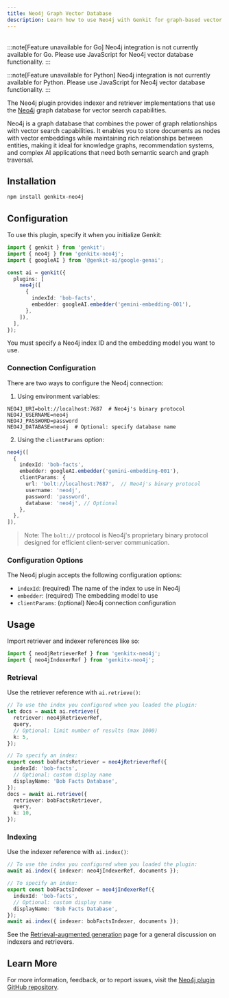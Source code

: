 ```yaml
---
title: Neo4j Graph Vector Database
description: Learn how to use Neo4j with Genkit for graph-based vector storage, semantic search, and knowledge graph applications.
---
```



<div style="display: flex; justify-content: flex-end; align-items: center; gap: 1rem; margin: 1rem 0 1rem 0;">
  <CopyMarkdownButton />
</div>

<LanguageContent lang="go">

:::note[Feature unavailable for Go]
Neo4j integration is not currently available for Go. Please use JavaScript for Neo4j vector database functionality.
:::

</LanguageContent>

<LanguageContent lang="python">

:::note[Feature unavailable for Python]
Neo4j integration is not currently available for Python. Please use JavaScript for Neo4j vector database functionality.
:::

</LanguageContent>

<LanguageContent lang="js">

The Neo4j plugin provides indexer and retriever implementations that use the
[Neo4j](https://neo4j.com/) graph database for vector search capabilities.

Neo4j is a graph database that combines the power of graph relationships with vector search capabilities. It enables you to store documents as nodes with vector embeddings while maintaining rich relationships between entities, making it ideal for knowledge graphs, recommendation systems, and complex AI applications that need both semantic search and graph traversal.

## Installation

```bash
npm install genkitx-neo4j
```

## Configuration

To use this plugin, specify it when you initialize Genkit:

```ts
import { genkit } from 'genkit';
import { neo4j } from 'genkitx-neo4j';
import { googleAI } from '@genkit-ai/google-genai';

const ai = genkit({
  plugins: [
    neo4j([
      {
        indexId: 'bob-facts',
        embedder: googleAI.embedder('gemini-embedding-001'),
      },
    ]),
  ],
});
```

You must specify a Neo4j index ID and the embedding model you want to use.

### Connection Configuration

There are two ways to configure the Neo4j connection:

1. Using environment variables:

```
NEO4J_URI=bolt://localhost:7687  # Neo4j's binary protocol
NEO4J_USERNAME=neo4j
NEO4J_PASSWORD=password
NEO4J_DATABASE=neo4j  # Optional: specify database name
```

2. Using the `clientParams` option:

```ts
neo4j([
  {
    indexId: 'bob-facts',
    embedder: googleAI.embedder('gemini-embedding-001'),
    clientParams: {
      url: 'bolt://localhost:7687',  // Neo4j's binary protocol
      username: 'neo4j',
      password: 'password',
      database: 'neo4j', // Optional
    },
  },
]),
```

> Note: The `bolt://` protocol is Neo4j's proprietary binary protocol designed for efficient client-server communication.

### Configuration Options

The Neo4j plugin accepts the following configuration options:

- `indexId`: (required) The name of the index to use in Neo4j
- `embedder`: (required) The embedding model to use
- `clientParams`: (optional) Neo4j connection configuration

## Usage

Import retriever and indexer references like so:

```ts
import { neo4jRetrieverRef } from 'genkitx-neo4j';
import { neo4jIndexerRef } from 'genkitx-neo4j';
```

### Retrieval

Use the retriever reference with `ai.retrieve()`:

```ts
// To use the index you configured when you loaded the plugin:
let docs = await ai.retrieve({
  retriever: neo4jRetrieverRef,
  query,
  // Optional: limit number of results (max 1000)
  k: 5,
});

// To specify an index:
export const bobFactsRetriever = neo4jRetrieverRef({
  indexId: 'bob-facts',
  // Optional: custom display name
  displayName: 'Bob Facts Database',
});
docs = await ai.retrieve({
  retriever: bobFactsRetriever,
  query,
  k: 10,
});
```

### Indexing

Use the indexer reference with `ai.index()`:

```ts
// To use the index you configured when you loaded the plugin:
await ai.index({ indexer: neo4jIndexerRef, documents });

// To specify an index:
export const bobFactsIndexer = neo4jIndexerRef({
  indexId: 'bob-facts',
  // Optional: custom display name
  displayName: 'Bob Facts Database',
});
await ai.index({ indexer: bobFactsIndexer, documents });
```

See the [Retrieval-augmented generation](/docs/rag) page for a general
discussion on indexers and retrievers.

## Learn More

For more information, feedback, or to report issues, visit the [Neo4j plugin GitHub repository](https://github.com/neo4j-partners/genkitx-neo4j/blob/main/README.md).

</LanguageContent>
